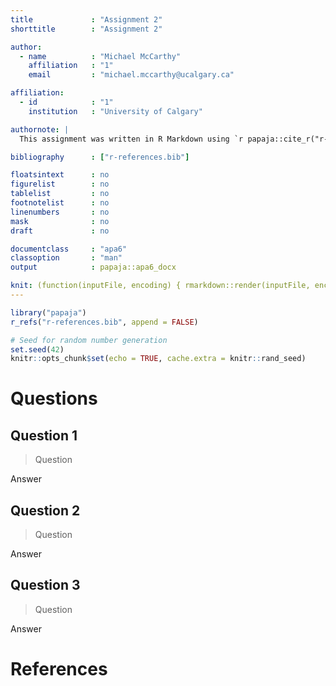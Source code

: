 ```yaml
---
title             : "Assignment 2"
shorttitle        : "Assignment 2"

author: 
  - name          : "Michael McCarthy"
    affiliation   : "1"
    email         : "michael.mccarthy@ucalgary.ca"

affiliation:
  - id            : "1"
    institution   : "University of Calgary"

authornote: |
  This assignment was written in R Markdown using `r papaja::cite_r("r-references.bib")`.

bibliography      : ["r-references.bib"]

floatsintext      : no
figurelist        : no
tablelist         : no
footnotelist      : no
linenumbers       : no
mask              : no
draft             : no

documentclass     : "apa6"
classoption       : "man"
output            : papaja::apa6_docx

knit: (function(inputFile, encoding) { rmarkdown::render(inputFile, encoding = encoding, output_file = file.path(dirname(inputFile), 'McCarthy_Michael_Assignment_2.docx')) })
---
```


<!-- Note to self: Change assignment number on lines 2, 3, and 31. -->

```r
library("papaja")
r_refs("r-references.bib", append = FALSE)
```

```r
# Seed for random number generation
set.seed(42)
knitr::opts_chunk$set(echo = TRUE, cache.extra = knitr::rand_seed)
```

# Questions

## Question 1
> Question

Answer

## Question 2
> Question

Answer

## Question 3
> Question

Answer

\newpage

# References

\begingroup
\setlength{\parindent}{-0.5in}
\setlength{\leftskip}{0.5in}

<div id="refs" custom-style="Bibliography"></div>
\endgroup
